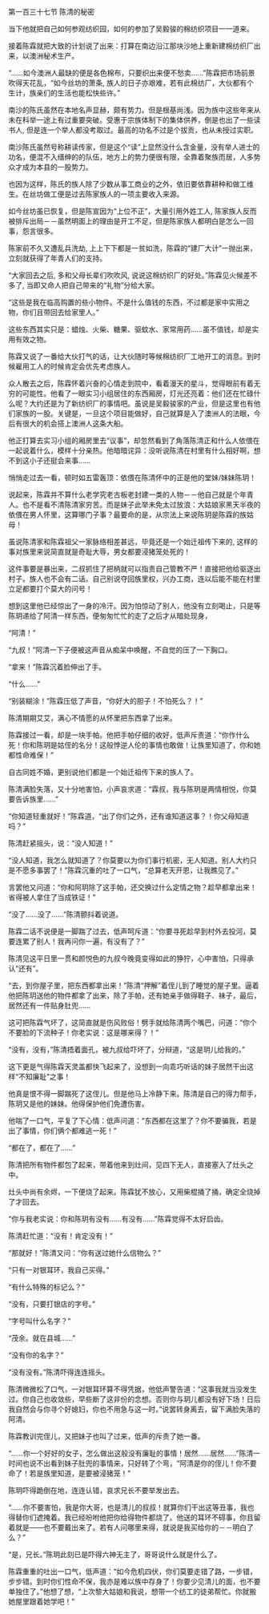 

第一百三十七节 陈清的秘密

当下他就把自己如何参观纺织园，如何的参加了吴毅骏的棉纺织项目一一道来。

接着陈霖就把大致的计划说了出来：打算在南边沿江那块沙地上重新建棉纺织厂出来，以澳洲秘术生产。

“……如今澳洲人最缺的便是各色棉布，只要织出来便不愁卖……”陈霖把市场前景吹得天花乱，“如今丝坊的萧条, 族人的日子亦艰难，若有此棉纺厂，大伙都有个生计，族亲们的生活也能松快些许。”

南沙的陈氏虽然在本地名声显赫，颇有势力。但是根基尚浅。因为族中这些年来从未在科举一途上有过重要突破。受惠于宗族体制下的集体供养，倒是也出了一些读书人, 但是连一个举人都没考取过。最高的功名不过是个拔贡，也从未授过实职。

南沙陈氏虽然号称耕读传家，但是这个“读”上显然没什么含金量，没有举人进士的功名，便混不入缙绅的的队伍，地方上的势力便很有限，全靠着聚族而居，人多势众才成为本县的一股势力。

也因为这样，陈氏的族人除了少数从事工商业的之外，依旧要依靠耕种和做工维生。在丝坊做工便是过去陈家族人的一项主要收入来源。

如今丝坊虽已恢复，但是陈宣因为“上位不正”，大量引用外姓工人, 陈家族人反而被排斥出局－－虽然明面上的理由是开工不足，但是陈家族人都明白是怎么一回事，怨言很多。

陈家前不久又遭乱兵洗劫, 上上下下都是一贫如洗，陈霖的“建厂大计”一抛出来，立刻就获得了年青人们的支持。

“大家回去之后, 多和父母长辈们吹吹风, 说说这棉纺织厂的好处。”陈霖见火候差不多了, 当即又命人把自己带来的“礼物”分给大家。

“这些是我在临高购置的些小物件。不是什么值钱的东西，不过都是家中实用之物，你们且带回去给家里人。”

这些东西其实只是：蜡烛、火柴、糖果、驱蚊水、家常用药……虽不值钱，却是实用有效之物。

陈霖又说了一番给大伙打气的话，让大伙随时等候棉纺织厂工地开工的消息。到时候雇用工人的时候肯定会优先考虑族人。

众人散去之后，陈霖怀着兴奋的心情走到院中，看着漫天的星斗，觉得眼前有着无穷的可能性。他看了一眼实习小组居住的东西厢房，灯光还亮着：他们还在忙碌什么呢？大约还是为了新纺织厂的事情吧。虽说是吴毅骏家的产业，但是这里也有他们家族的一股。关键是，一旦这个项目能做好，自己就算是入了澳洲人的法眼，今后有很大的机会搭上澳洲人这条大船。

他正打算去实习小组的厢房里去“议事”，却忽然看到了角落陈清正和什么人依偎在一起说着什么，模样十分亲热。他暗暗诧异：没听说陈清在村里有什么相好啊，想不到这小子还挺会来事……

悄悄走过去一看，顿时如五雷轰顶：依偎在陈清怀中的正是他的堂妹/妹妹陈玥！

说起来，陈霖并不算什么老学究老古板老封建一类的人物－－他自己就是个年青人。也不是看不清陈清家穷苦。而是妹子此举未免太过放浪：大姑娘家黑天半夜的依偎在男人怀里，这算哪门子事？最要命的是，从宗法上来说陈玥是陈霖的族姑母！

虽说陈清家和陈霖祖父一家脉络相差甚远，毕竟还是一个始迁祖传下来的, 这样的事对族里来说简直就是奇耻大辱，男女都要浸猪笼处死的！

这件事要是暴出来，二叔抓住了把柄就可以指责自己管教不严！直接把他给驱逐出村子。族人也不会有二话。自己别说夺回族里权，兴办工商，连以后能不能在村里立足都要打个莫大的问号！

想到这里他已经惊出了一身的冷汗。因为怕惊动了别人，他没有立刻喝止，只是等陈玥递给了阿清一样东西，便匆匆忙忙的走了之后才从暗处现身，

“阿清！”

“九叔！”阿清一下子便被这声音从痴呆中唤醒，不自觉的压了一下胸口。

“拿来！”陈霖沉着脸伸出了手。

“什么……”

“别装糊涂！”陈霖压低了声音，“你好大的胆子！不怕死么？！”

陈清期期艾艾，满心不情愿的从怀里把东西拿了出来。

陈霖接过一看，却是一块手帕。他把手帕仔细的收好，低声斥责道：“你作什么死！你和陈玥是姑侄的名分！这般悖逆人伦的事情也敢做！让族里知道了，你和她都性命难保！”

自古同姓不婚，更别说他们都是一个始迁祖传下来的族人了。

陈清满脸失落，又十分地害怕，小声哀求道：“霖叔，我与陈玥是两情相悦，你莫要告诉族里……”

“你知道轻重就好！”陈霖道，“出了你们之外，还有谁知道这事？！你父母知道吗？”

陈清赶紧摇头，说：“没人知道！”

“没人知道，我怎么就知道了？你莫要以为你们事行机密，无人知道。别人大约只是不愿多事罢了！”陈霖沉重的吐了一口气，“总算老天开恩，让我瞧见了。”

言罢他又问道：“你和阿玥除了这手帕，还交换过什么定情之物？趁早都拿出来！省得被人拿住了当成铁证！”

“没了……没了……”陈清颤抖着说道。

陈霖二话不说便是一脚踹了过去，低声呵斥道：“你要寻死趁早到村外去投河，莫要连累了别人！我再问你一遍，有没有了？”

陈清见这平日里一贯和颜悦色的九叔今晚竟变得如此的狰狞，心中害怕，只得承认“还有”。

“去，到你屋子里，把东西都拿出来！”陈清“押解”着侄儿到了睡觉的屋子里。逼着他把陈玥送他的物件都拿了出来，除了手帕，还有她亲手做得鞋子、袜子，最后，居然还有一件贴身肚兜……

这可把陈霖气坏了，这简直就是伤风败俗！劈手就给陈清两个嘴巴，问道：“你个不要脸的下流种子！你老实说：这是哪来得？！”

“没有，没有，”陈清捂着面孔，被九叔给吓坏了，分辩道，“这是玥儿给我的。”

这下更是气得陈霖天灵盖都快飞起来了，没想到一向乖巧听话的妹子居然干出这样“不知廉耻”之事！

他真是恨不得一脚踹死了这侄儿。但是他马上冷静下来。陈清是自己的得力帮手，陈玥又是他的妹妹。他得保护他们免遭伤害。

他喘了一口气，平复了下心情：低声问道：“东西都在这里了？你不要骗我，若是出了事情，你们俩个都难逃一死！”

“都在了，都在了……”

陈清把所有物件都包了起来，带着他来到灶间，见四下无人，直接塞入了灶头之中。

灶头中尚有余烬，一下便烧了起来。陈霖犹不放心，又用柴棍捅了捅，确定全烧掉了才回去。

“你与我老实说：你和陈玥有没有……有没有……”陈霖觉得不太好启齿。

陈清赶忙道：“没有！肯定没有！”

“那就好！”陈清又问：“你有送过她什么信物么？”

“只有一对银耳环，我自己买得。”

“有什么特殊的标记么？”

“没有，只要打银店的字号。”

“字号叫什么名字？”

“茂余。就在县城……”

“没有你的名字？”

“没有没有。”陈清吓得连连摇头。

陈清微微松了口气，一对银耳环算不得凭据，他低声警告道：“这事我就当没发生过。你自己也收敛些，早些断了这非份的念想。否则你与玥儿都没有好下场！日后我自然会与你寻个好媳妇，你也不用急与这一时。”说罢转身离去，留下满脸失落的阿清。

陈霖教训完侄儿，又把妹子也叫了过来，低声的斥责了她一番。

“……你一个好好的女子，怎么做出这般没有廉耻的事情！居然……居然……”陈清一时间也说不出看到妹子肚兜的事情来，只好转了个弯，“阿清是你的侄儿！你不要命了！若是族里知道，是要被浸猪笼！”

陈玥吓得跪倒在地，连连认错，哀求兄长不要举发出去。

“……你不要害怕，我是你大哥，也是清儿的叔叔！就算你们干出这等丑事，我也得替你们遮掩着。我已经吩咐他把你给得物件都烧了。他送的耳环不碍事，你且留着就是――也不要戴出来了。若有人问哪里来得，就说是我买给你的－－明白了么？”

“是，兄长。”陈玥此刻已是吓得六神无主了，哥哥说什么就是什么了。

陈霖重重的吐出一口气，低声道：“如今危机四伏，你们莫要走错了路，一步错，步步错。到时你们性命不保，我亦是难以族中存身了！你要少见清儿的面，也不要单独住了。”他想了想，“上次黎大姑娘和我说，想带一个纺工的徒弟帮忙。你就搬她屋里跟着她学吧！”

